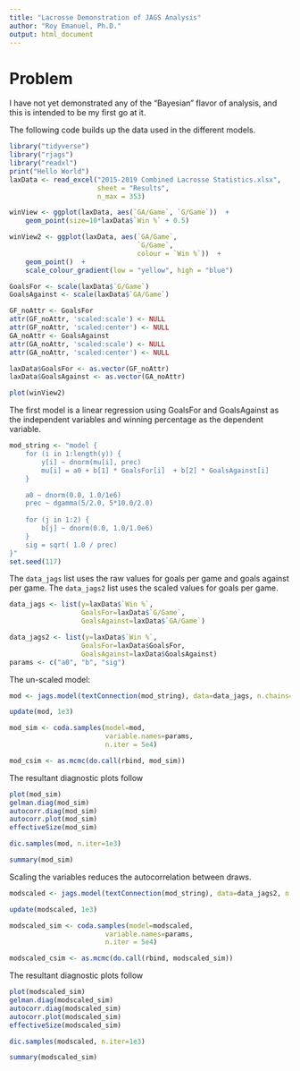 ```yaml
---
title: "Lacrosse Demonstration of JAGS Analysis"
author: "Roy Emanuel, Ph.D."
output: html_document  
---
```


# Problem

I have not yet demonstrated any of the "Bayesian" flavor of analysis,
and this is intended to be my first go at it.


The following code builds up the data used in the different models.
```r
library("tidyverse")
library("rjags")
library("readxl")
print("Hello World")
laxData <- read_excel("2015-2019 Combined Lacrosse Statistics.xlsx",
                      sheet = "Results",
                      n_max = 353)

winView <- ggplot(laxData, aes(`GA/Game`, `G/Game`))  +
    geom_point(size=10*laxData$`Win %` + 0.5)

winView2 <- ggplot(laxData, aes(`GA/Game`,
                                `G/Game`,
                                colour = `Win %`))  +
    geom_point()  +
    scale_colour_gradient(low = "yellow", high = "blue")

GoalsFor <- scale(laxData$`G/Game`)
GoalsAgainst <- scale(laxData$`GA/Game`)

GF_noAttr <- GoalsFor
attr(GF_noAttr, 'scaled:scale') <- NULL
attr(GF_noAttr, 'scaled:center') <- NULL
GA_noAttr <- GoalsAgainst
attr(GA_noAttr, 'scaled:scale') <- NULL
attr(GA_noAttr, 'scaled:center') <- NULL

laxData$GoalsFor <- as.vector(GF_noAttr)
laxData$GoalsAgainst <- as.vector(GA_noAttr)

plot(winView2)
```

The first model is a linear regression using GoalsFor and GoalsAgainst
as the independent variables and winning percentage as the dependent variable.

```r
mod_string <- "model {
    for (i in 1:length(y)) {
        y[i] ~ dnorm(mu[i], prec)
        mu[i] = a0 + b[1] * GoalsFor[i]  + b[2] * GoalsAgainst[i] 
    }

    a0 ~ dnorm(0.0, 1.0/1e6)
    prec ~ dgamma(5/2.0, 5*10.0/2.0)
    
    for (j in 1:2) {
        b[j] ~ dnorm(0.0, 1.0/1.0e6)
    }
    sig = sqrt( 1.0 / prec)
}"
set.seed(117)
```
The `data_jags` list uses the raw values for goals per game and goals against per game.
The `data_jags2` list uses the scaled values for goals per game.
```r
data_jags <- list(y=laxData$`Win %`,
                  GoalsFor=laxData$`G/Game`,
                  GoalsAgainst=laxData$`GA/Game`)

data_jags2 <- list(y=laxData$`Win %`,
                  GoalsFor=laxData$GoalsFor,
                  GoalsAgainst=laxData$GoalsAgainst)
params <- c("a0", "b", "sig")
```

The un-scaled model:
```r
mod <- jags.model(textConnection(mod_string), data=data_jags, n.chains=4)

update(mod, 1e3)

mod_sim <- coda.samples(model=mod,
                        variable.names=params,
                        n.iter = 5e4)

mod_csim <- as.mcmc(do.call(rbind, mod_sim))
```
The resultant diagnostic plots follow
```r

plot(mod_sim)
gelman.diag(mod_sim)
autocorr.diag(mod_sim)
autocorr.plot(mod_sim)
effectiveSize(mod_sim)

dic.samples(mod, n.iter=1e3)

summary(mod_sim)
```

Scaling the variables reduces the autocorrelation between draws. 

```r
modscaled <- jags.model(textConnection(mod_string), data=data_jags2, n.chains=4)

update(modscaled, 1e3)

modscaled_sim <- coda.samples(model=modscaled,
                        variable.names=params,
                        n.iter = 5e4)

modscaled_csim <- as.mcmc(do.call(rbind, modscaled_sim))
```
The resultant diagnostic plots follow
```r

plot(modscaled_sim)
gelman.diag(modscaled_sim)
autocorr.diag(modscaled_sim)
autocorr.plot(modscaled_sim)
effectiveSize(modscaled_sim)

dic.samples(modscaled, n.iter=1e3)

summary(modscaled_sim)
```

